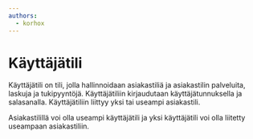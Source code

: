```yaml
---
authors:
  - korhox
---
```


# Käyttäjätili

Käyttäjätili on tili, jolla hallinnoidaan asiakastiliä ja asiakastilin palveluita, laskuja ja tukipyyntöjä. Käyttäjätiliin kirjaudutaan käyttäjätunnuksella ja salasanalla. Käyttäjätiliin liittyy yksi tai useampi asiakastili.

Asiakastilillä voi olla useampi käyttäjätili ja yksi käyttäjätili voi olla liitetty useampaan asiakastiliin.
